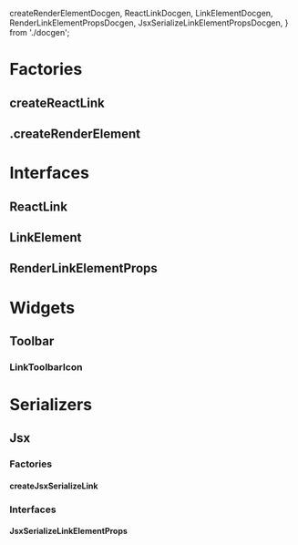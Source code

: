   createRenderElementDocgen,
  ReactLinkDocgen,
  LinkElementDocgen,
  RenderLinkElementPropsDocgen,
  JsxSerializeLinkElementPropsDocgen,
} from './docgen';

<Meta title="Elements/Link/Docs" />

# Factories

## createReactLink

<ArgsTable of={createReactLink} />

## .createRenderElement

<ArgsTable of={createRenderElementDocgen} />

# Interfaces

## ReactLink

<ArgsTable of={ReactLinkDocgen} />

## LinkElement

<ArgsTable of={LinkElementDocgen} />

## RenderLinkElementProps

<ArgsTable of={RenderLinkElementPropsDocgen} />

# Widgets

## Toolbar

### LinkToolbarIcon

<ArgsTable of={LinkToolbarIcon} />

# Serializers

## Jsx

### Factories

#### createJsxSerializeLink

<ArgsTable of={createJsxSerializeLink} />

### Interfaces

#### JsxSerializeLinkElementProps

<ArgsTable of={JsxSerializeLinkElementPropsDocgen} />
